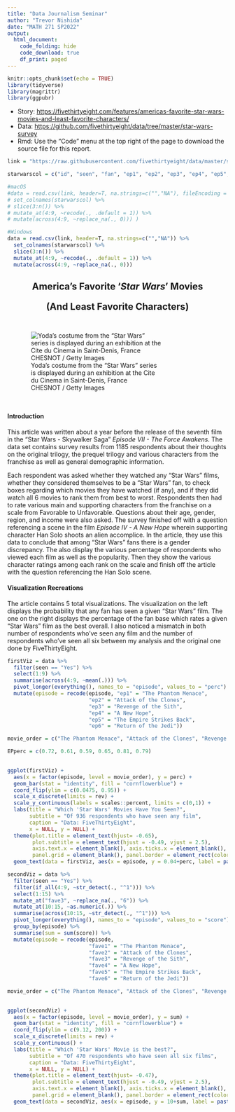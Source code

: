 ```yaml
---
title: "Data Journalism Seminar"
author: "Trevor Nishida"
date: "MATH 271 SP2022"
output: 
  html_document: 
    code_folding: hide
    code_download: true
    df_print: paged
---
```


```r
knitr::opts_chunk$set(echo = TRUE)
library(tidyverse)
library(magrittr)
library(ggpubr)
```

- Story: <https://fivethirtyeight.com/features/americas-favorite-star-wars-movies-and-least-favorite-characters/>
- Data: <https://github.com/fivethirtyeight/data/tree/master/star-wars-survey>
- Rmd: Use the "Code" menu at the top right of the page to download the source file for this report.

```r
link = "https://raw.githubusercontent.com/fivethirtyeight/data/master/star-wars-survey/StarWars.csv"

starwarscol = c("id", "seen", "fan", "ep1", "ep2", "ep3", "ep4", "ep5", "ep6", "fave1", "fave2", "fave3", "fave4", "fave5", "fave6", "hansolo", "luke", "leia", "anakin", "obiwan", "palpatine", "vader", "lando", "boba", "c3p0", "r2d2", "jarjar", "padme", "yoda", "shot", "expand", "expandfan", "startrek", "gender", "age", "income", "education", "region")

#macOS
#data = read.csv(link, header=T, na.strings=c("","NA"), fileEncoding = 'Latin1') %>% 
# set_colnames(starwarscol) %>% 
# slice(3:n()) %>% 
# mutate_at(4:9, ~recode(., .default = 1)) %>% 
# mutate(across(4:9, ~replace_na(., 0))) )

#Windows
data = read.csv(link, header=T, na.strings=c("","NA")) %>% 
  set_colnames(starwarscol) %>% 
  slice(3:n()) %>% 
  mutate_at(4:9, ~recode(., .default = 1)) %>% 
  mutate(across(4:9, ~replace_na(., 0))) 
```

<h2 style ="text-align: center;">
**America's Favorite '***Star Wars***' Movies **

**(And Least Favorite Characters)**
</h2>

:::{.center-block style="padding:1em;max-width:75%"}
![Yoda's costume from the “Star Wars” series is displayed during an exhibition at the Cite du Cinema in Saint-Denis, France  
CHESNOT / Getty Images](https://fivethirtyeight.com/wp-content/uploads/2014/07/499502015tc035_star_wars_ex.jpg?w=575)
:::

#### Introduction

This article was written about a year before the release of the seventh film in the "Star Wars - Skywalker Saga" *Episode VII - The Force Awakens*. The data set contains survey results from 1185 respondents about their thoughts on the original trilogy, the prequel trilogy and various characters from the franchise as well as general demographic information. 

Each respondent was asked whether they watched any "Star Wars" films, whether they considered themselves to be a "Star Wars" fan, to check boxes regarding which movies they have watched (if any), and if they did watch all 6 movies to rank them from best to worst. Respondents then had to rate various main and supporting characters from the franchise on a scale from Favorable to Unfavorable. Questions about their age, gender, region, and income were also asked. The survey finished off with a question referencing a scene in the film *Episode IV - A New Hope* wherein supporting character Han Solo shoots an alien accomplice. In the article, they use this data to conclude that among "Star Wars" fans there is a gender discrepancy. The also display the various percentage of respondents who viewed each film as well as the popularity. Then they show the various character ratings among each rank on the scale and finish off the article with the question referencing the Han Solo scene. 


#### Visualization Recreations

The article contains 5 total visualizations. The visualization on the left displays the probability that any fan has seen a given "Star Wars" film. The one on the right displays the percentage of the fan base which rates a given "Star Wars" film as the best overall. I also noticed a mismatch in both number of respondents who've seen any film and the number of respondents who've seen all six between my analysis and the original one done by FiveThirtyEight.

::::{.row-no-gutters}

:::{.col-lg-6}
```r
firstViz = data %>% 
  filter(seen == "Yes") %>% 
  select(1:9) %>% 
  summarise(across(4:9, ~mean(.))) %>%
  pivot_longer(everything(), names_to = "episode", values_to = "perc") %>% 
  mutate(episode = recode(episode, "ep1" = "The Phantom Menace", 
                          "ep2" = "Attack of the Clones", 
                          "ep3" = "Revenge of the Sith", 
                          "ep4" = "A New Hope", 
                          "ep5" = "The Empire Strikes Back", 
                          "ep6" = "Return of the Jedi"))

movie_order = c("The Phantom Menace", "Attack of the Clones", "Revenge of the Sith", "A New Hope", "The Empire Strikes Back", "Return of the Jedi")

EPperc = c(0.72, 0.61, 0.59, 0.65, 0.81, 0.79)
  

ggplot(firstViz) +
  aes(x = factor(episode, level = movie_order), y = perc) +
  geom_bar(stat = "identity", fill = "cornflowerblue") +
  coord_flip(ylim = c(0.0475, 0.95)) +
  scale_x_discrete(limits = rev) + 
  scale_y_continuous(labels = scales::percent, limits = c(0,1)) +
  labs(title = "Which 'Star Wars' Movies Have You Seen?",
       subtitle = "Of 936 respondents who have seen any film",
       caption = "Data: FiveThirtyEight",
       x = NULL, y = NULL) +
  theme(plot.title = element_text(hjust= -0.65),
        plot.subtitle = element_text(hjust = -0.49, vjust = 2.5),
        axis.text.x = element_blank(), axis.ticks.x = element_blank(), axis.text.y = element_text(face = "bold", size = 9), 
        panel.grid = element_blank(), panel.border = element_rect(color = "black", fill = NA, size = 0.5)) +
  geom_text(data = firstViz, aes(x = episode, y = 0.04+perc, label = paste(formatC(100*perc, digits = 0, format = "f"),"%",sep = "")))
```
:::



:::{.col-lg-6}
```r
secondViz = data %>% 
  filter(seen == "Yes") %>% 
  filter(if_all(4:9, ~str_detect(., "^1"))) %>% 
  select(1:15) %>% 
  mutate_at("fave3", ~replace_na(., "6")) %>% 
  mutate_at(10:15, ~as.numeric(.)) %>% 
  summarise(across(10:15, ~str_detect(., "^1"))) %>% 
  pivot_longer(everything(), names_to = "episode", values_to = "score") %>% 
  group_by(episode) %>% 
  summarise(sum = sum(score)) %>% 
  mutate(episode = recode(episode, 
                          "fave1" = "The Phantom Menace", 
                          "fave2" = "Attack of the Clones", 
                          "fave3" = "Revenge of the Sith", 
                          "fave4" = "A New Hope", 
                          "fave5" = "The Empire Strikes Back", 
                          "fave6" = "Return of the Jedi"))

movie_order = c("The Phantom Menace", "Attack of the Clones", "Revenge of the Sith", "A New Hope", "The Empire Strikes Back", "Return of the Jedi")
  

ggplot(secondViz) +
  aes(x = factor(episode, level = movie_order), y = sum) +
  geom_bar(stat = "identity", fill = "cornflowerblue") +
  coord_flip(ylim = c(9.12, 200)) +
  scale_x_discrete(limits = rev) + 
  scale_y_continuous() +
  labs(title = "Which 'Star Wars' Movie is the best?",
       subtitle = "Of 470 respondents who have seen all six films",
       caption = "Data: FiveThirtyEight",
       x = NULL, y = NULL) +
  theme(plot.title = element_text(hjust= -0.47),
        plot.subtitle = element_text(hjust = -0.49, vjust = 2.5),
        axis.text.x = element_blank(), axis.ticks.x = element_blank(), axis.text.y = element_text(face = "bold", size = 9), 
        panel.grid = element_blank(), panel.border = element_rect(color = "black", fill = NA, size = 0.5)) +
  geom_text(data = secondViz, aes(x = episode, y = 10+sum, label = paste(formatC(100*(sum/470), digits = 0, format = "f"),"%",sep = "")))
```
:::

::::

